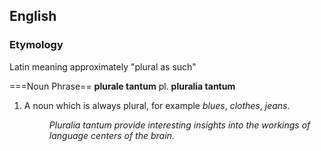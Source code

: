 ==English==

===Etymology===
Latin meaning approximately "plural as such"

===Noun Phrase==
'''plurale tantum''' pl. '''pluralia tantum'''

# A noun which is always plural, for example ''blues'', ''clothes'', ''jeans''.
#: ''Pluralia tantum provide interesting insights into the workings of language centers of the brain.''